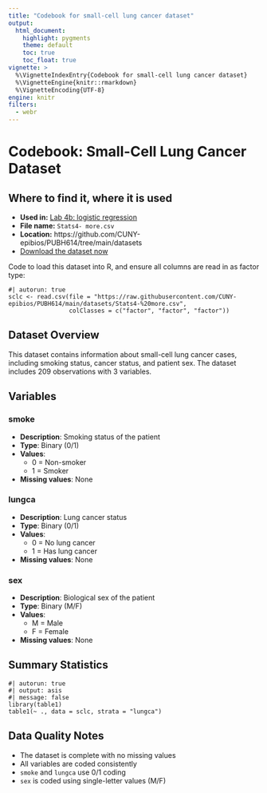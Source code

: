 ```yaml
---
title: "Codebook for small-cell lung cancer dataset"
output:
  html_document:
    highlight: pygments
    theme: default
    toc: true
    toc_float: true
vignette: >
  %\VignetteIndexEntry{Codebook for small-cell lung cancer dataset}
  %\VignetteEngine{knitr::rmarkdown}
  %\VignetteEncoding{UTF-8}
engine: knitr
filters:
  - webr
---
```


# Codebook: Small-Cell Lung Cancer Dataset

## Where to find it, where it is used
- **Used in:** [Lab 4b: logistic regression](https://cuny-epibios.github.io/PUBH614/articles/04b_logistic.html)
- **File name:** `Stats4- more.csv`
- **Location:** https://github.com/CUNY-epibios/PUBH614/tree/main/datasets
- [Download the dataset now](https://raw.githubusercontent.com/CUNY-epibios/PUBH614/main/datasets/Stats4-%20more.csv)

Code to load this dataset into R, and ensure all columns are read in as factor type:
```webr-r
#| autorun: true
sclc <- read.csv(file = "https://raw.githubusercontent.com/CUNY-epibios/PUBH614/main/datasets/Stats4-%20more.csv",
                 colClasses = c("factor", "factor", "factor"))
```


## Dataset Overview
This dataset contains information about small-cell lung cancer cases, including smoking status, cancer status, and patient sex. The dataset includes 209 observations with 3 variables.

## Variables

### smoke
- **Description**: Smoking status of the patient
- **Type**: Binary (0/1)
- **Values**:
  - 0 = Non-smoker
  - 1 = Smoker
- **Missing values**: None

### lungca
- **Description**: Lung cancer status
- **Type**: Binary (0/1)
- **Values**:
  - 0 = No lung cancer
  - 1 = Has lung cancer
- **Missing values**: None

### sex
- **Description**: Biological sex of the patient
- **Type**: Binary (M/F)
- **Values**:
  - M = Male
  - F = Female
- **Missing values**: None

## Summary Statistics

```webr-r
#| autorun: true
#| output: asis
#| message: false
library(table1)
table1(~ ., data = sclc, strata = "lungca")
```


## Data Quality Notes
- The dataset is complete with no missing values
- All variables are coded consistently
- `smoke` and `lungca` use 0/1 coding
- `sex` is coded using single-letter values (M/F)
